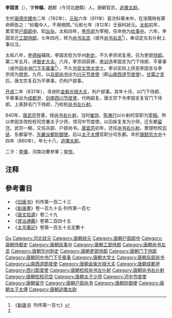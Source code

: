 '''李固言'''（{{bd|782年||860年|catIdx=L李}}），字'''仲樞'''，趙郡（今河北趙縣）人。唐朝官员，[[追赠|追赠]][[太尉|太尉]]。

生於[[唐德宗|唐德宗]][[建中_(唐朝)|建中]]二年（782年），[[元和_(唐朝)|元和]]六年（811年）首次科舉未中，在洛陽時有算命師告之：“紗籠中人，不用相問。”元和七年（812年）壬辰科狀元。[[大和_(唐朝)|太和]]初年，累官至[[户部|户部]][[郎中_(官职)|郎中]]、知[[台杂|台杂]]。太和四年，[[李宗闵|李宗闵]]为宰相，任命他为[[给事中|给事中]]。六年，李固言迁[[工部|工部]][[侍郎|侍郎]]，七年四月，转为[[尚书左丞|尚书左丞]]（或作[[尚书右丞|尚书右丞]]<ref name="xts1">《[[新唐书|新唐书]]· 列传第一百七》</ref>），奉诏定左右仆射上事仪注。

太和八年，[[李德裕|李德裕]]辅政，李固言贬为华州[[刺史|刺史]]。不久李宗闵复用，召为吏部[[侍郎|侍郎]]。第二年五月，进[[御史大夫|御史大夫]]。六月，李宗闵获罪，[[李训|李训]]选李固言为门下侍郎、平章事（或作[[同中书门下平章事|同中书门下平章事]]<ref name="xts1"/>），不久加[[崇文馆|崇文馆]][[大学士|大学士]]。李训实际上厌恶李固言与李宗闵为[[朋党|朋党]]。九月，以[[兵部尚书|兵部尚书]]出为[[兴元节度使|兴元节度使]]（即[[山南西道节度使|山南西道节度使]]）。[[甘露之变|甘露之变]]后，唐文宗复召为平章事，仍判户部事。

[[开成|开成]]二年（837年），寻进阶[[金紫光禄大夫|金紫光禄大夫]]，判户部事。其年十月，以门下侍郎、平章事出为[[成都尹|成都尹]]、[[剑南西川节度使|剑南西川节度使]]，代杨嗣复。唐文宗下令李固言复官门下侍郎。上表辞去门下侍郎，乃检校[[尚书左仆射|尚书左仆射]]。

840年，[[唐武宗|唐武宗]]登基，授[[尚书右仆射|尚书右仆射]]，当时[[崔珙|崔珙]]、[[陈夷行|陈夷行]]以仆射的官职为[[唐朝宰相|宰相]]。所以李固言改检校司空兼太子少师，领河中节度使。以旧疾复发为少师，迁东都[[留守|留守]]。武宗一朝，又任兵部、户部尚书。[[唐宣宗|唐宣宗]]初年，还任[[尚书右仆射|尚书右仆射]]。累授检校[[司徒|司徒]]、东都留守、[[东畿汝都防御使|东畿汝都防御使]]。后以[[太子太傅|太子太傅]]官职分司东都。卒於[[唐懿宗|唐懿宗]][[大中_(唐朝)|大中]]十四年（860年），年七十八，[[追赠|追赠]][[太尉|太尉]]。

二子：[[李懽|李懽]]，河南功曹參軍；[[李悦|李悦]]。

== 注释 ==
{{Reflist|2}}

== 參考書目 ==
* 《[[旧唐书|旧唐书]]》列传第一百二十三
* 《[[新唐書|新唐書]]》卷一百九十五·列传第一百七
* 《[[唐文拾遺|唐文拾遺]]》卷二十九
* 《[[資治通鑑|資治通鑑]]》卷第二百四十五
* 《[[太平廣記|太平廣記]]》卷第一百五十五定數十

{{start box}}
{{s-before|[[郑覃|郑覃]]}}
{{s-title|[[唐朝|唐朝]][[尚书右仆射|尚书右仆射]]|（非宰相）<br>841年—842年}}
{{s-after|[[崔珙|崔珙]]}}
{{s-before|[[李让夷|李让夷]]}}
{{s-title|[[唐朝|唐朝]][[尚书右仆射|尚书右仆射]]|（非宰相）<br>847年—848年}}
{{s-after|[[白敏中|白敏中]]}}
{{end box}}

{{Authority control}}
{{DEFAULTSORT:Li李}}
[[Category:赵郡李氏|Gu]]
[[Category:河北狀元|Category:河北狀元]]
[[Category:唐朝狀元|Category:唐朝狀元]]
[[Category:唐朝户部郎中|Category:唐朝户部郎中]]
[[Category:唐朝侍御史|Category:唐朝侍御史]]
[[Category:唐朝给事中|Category:唐朝给事中]]
[[Category:唐朝工部侍郎|Category:唐朝工部侍郎]]
[[Category:唐朝尚书左丞|Category:唐朝尚书左丞]]
[[Category:唐朝华州刺史|Category:唐朝华州刺史]]
[[Category:唐朝吏部侍郎|Category:唐朝吏部侍郎]]
[[Category:唐朝门下侍郎|Category:唐朝门下侍郎]]
[[Category:唐朝同中书门下平章事|Category:唐朝同中书门下平章事]]
[[Category:唐朝大学士|Category:唐朝大学士]]
[[Category:唐朝兵部尚书|Category:唐朝兵部尚书]]
[[Category:山南西道節度使|Category:山南西道節度使]]
[[Category:唐朝金紫光禄大夫|Category:唐朝金紫光禄大夫]]
[[Category:唐朝成都尹|Category:唐朝成都尹]]
[[Category:西川節度使|Category:西川節度使]]
[[Category:唐朝检校尚书左仆射|Category:唐朝检校尚书左仆射]]
[[Category:唐朝尚书右仆射|Category:唐朝尚书右仆射]]
[[Category:唐朝检校司空|Category:唐朝检校司空]]
[[Category:唐朝太子少师|Category:唐朝太子少师]]
[[Category:河中节度使|Category:河中节度使]]
[[Category:唐朝留守|Category:唐朝留守]]
[[Category:唐朝户部尚书|Category:唐朝户部尚书]]
[[Category:唐朝防御使|Category:唐朝防御使]]
[[Category:唐朝太子太傅|Category:唐朝太子太傅]]
[[Category:唐朝追赠太尉|Category:唐朝追赠太尉]]